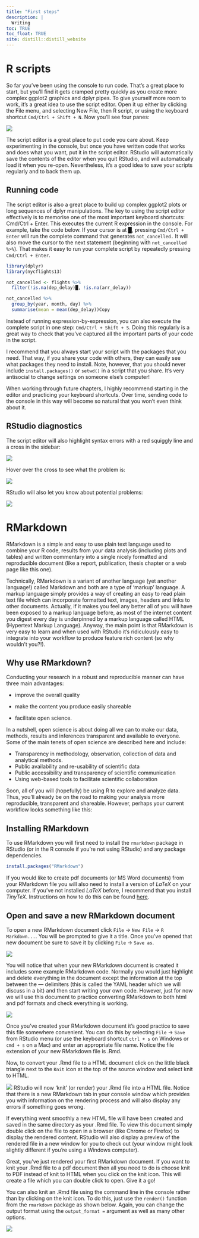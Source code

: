 ```yaml
---
title: "First steps"
description: |
  Writing
toc: TRUE
toc_float: TRUE
site: distill::distill_website
---
```


# R scripts

So far you’ve been using the console to run code. That’s a great place to start, but you’ll find it gets cramped pretty quickly as you create more complex ggplot2 graphics and dplyr pipes. To give yourself more room to work, it’s a great idea to use the script editor. Open it up either by clicking the File menu, and selecting New File, then R script, or using the keyboard shortcut `Cmd/Ctrl + Shift + N`. Now you’ll see four panes:

![](media/writing_scripts1.png)

The script editor is a great place to put code you care about. Keep experimenting in the console, but once you have written code that works and does what you want, put it in the script editor. RStudio will automatically save the contents of the editor when you quit RStudio, and will automatically load it when you re-open. Nevertheless, it’s a good idea to save your scripts regularly and to back them up.

## Running code

The script editor is also a great place to build up complex ggplot2 plots or long sequences of dplyr manipulations. The key to using the script editor effectively is to memorise one of the most important keyboard shortcuts: Cmd/Ctrl + Enter. This executes the current R expression in the console. For example, take the code below. If your cursor is at █, pressing `Cmd/Ctrl + Enter` will run the complete command that generates `not_cancelled.` It will also move the cursor to the next statement (beginning with `not_cancelled %>%`). That makes it easy to run your complete script by repeatedly pressing `Cmd/Ctrl + Enter`.

```r
library(dplyr)
library(nycflights13)

not_cancelled <- flights %>% 
  filter(!is.na(dep_delay)█, !is.na(arr_delay))

not_cancelled %>% 
  group_by(year, month, day) %>% 
  summarise(mean = mean(dep_delay))Copy
```

Instead of running expression-by-expression, you can also execute the complete script in one step: `Cmd/Ctrl + Shift + S`. Doing this regularly is a great way to check that you’ve captured all the important parts of your code in the script.

I recommend that you always start your script with the packages that you need. That way, if you share your code with others, they can easily see what packages they need to install. Note, however, that you should never include `install.packages()` or `setwd()` in a script that you share. It’s very antisocial to change settings on someone else’s computer!

When working through future chapters, I highly recommend starting in the editor and practicing your keyboard shortcuts. Over time, sending code to the console in this way will become so natural that you won’t even think about it.

## RStudio diagnostics

The script editor will also highlight syntax errors with a red squiggly line and a cross in the sidebar:

![](media/writing_scripts2.png)

Hover over the cross to see what the problem is:

![](media/writing_scripts3.png)

RStudio will also let you know about potential problems:

![](media/writing_scripts4.png)

# RMarkdown
RMarkdown is a simple and easy to use plain text language used to combine your R code, results from your data analysis (including plots and tables) and written commentary into a single nicely formatted and reproducible document (like a report, publication, thesis chapter or a web page like this one).

Technically, RMarkdown is a variant of another language (yet another language!) called Markdown and both are a type of ‘markup’ language. A markup language simply provides a way of creating an easy to read plain text file which can incorporate formatted text, images, headers and links to other documents. Actually, if it makes you feel any better all of you will have been exposed to a markup language before, as most of the internet content you digest every day is underpinned by a markup language called HTML (Hypertext Markup Language). 
Anyway, the main point is that RMarkdown is very easy to learn and when used with RStudio it’s ridiculously easy to integrate into your workflow to produce feature rich content (so why wouldn’t you?!).

## Why use RMarkdown?
Conducting your research in a robust and reproducible manner can have three main advantages:

* improve the overall quality

* make the content you produce easily shareable

* facilitate open science. 

In a nutshell, open science is about doing all we can to make our data, methods, results and inferences transparent and available to everyone. Some of the main tenets of open science are described here and include:

* Transparency in methodology, observation, collection of data and analytical methods.
* Public availability and re-usability of scientific data
* Public accessibility and transparency of scientific communication
* Using web-based tools to facilitate scientific collaboration

Soon, all of you will (hopefully) be using R to explore and analyze  data. Thus, you’ll already be on the road to making your analysis more reproducible, transparent and shareable. However, perhaps your current workflow looks something like this:

## Installing RMarkdown
To use RMarkdown you will first need to install the `rmarkdown` package in RStudio (or in the R console if you’re not using RStudio) and any package dependencies.

```r
install.packages("RMarkdown")
```

If you would like to create pdf documents (or MS Word documents) from your RMarkdown file you will also need to install a version of *LaTeX* on your computer. If you’ve not installed *LaTeX* before, I recommend that you install *TinyTeX*. Instructions on how to do this can be found [here](https://intro2r.com/install-rm.html#install-rm).

## Open and save a new RMarkdown document

To open a new RMarkdown document click `File` -> `New File` -> `R Markdown...`. You will be prompted to give it a title. Once you've opened that new document be sure to save it by clicking `File` -> `Save as`.

![](media/writing_markdown1.png)

You will notice that when your new RMarkdown document is created it includes some example RMarkdown code. Normally you would just highlight and delete everything in the document except the information at the top between the --- delimiters (this is called the YAML header which we will discuss in a bit) and then start writing your own code. However, just for now we will use this document to practice converting RMarkdown to both html and pdf formats and check everything is working.

![](media/writing_markdown2.png)

Once you’ve created your RMarkdown document it’s good practice to save this file somewhere convenient. You can do this by selecting `File` -> `Save` from RStudio menu (or use the keyboard shortcut `ctrl + s` on Windows or `cmd + s` on a Mac) and enter an appropriate file name. Notice the file extension of your new RMarkdown file is .Rmd.

Now, to convert your .Rmd file to a HTML document click on the little black triangle next to the `Knit` icon at the top of the source window and select knit to HTML.

![](media/writing_markdown3.png)
RStudio will now ‘knit’ (or render) your .Rmd file into a HTML file. Notice that there is a new RMarkdown tab in your console window which provides you with information on the rendering process and will also display any errors if something goes wrong.

If everything went smoothly a new HTML file will have been created and saved in the same directory as your .Rmd file. To view this document simply double click on the file to open in a browser (like Chrome or Firefox) to display the rendered content. RStudio will also display a preview of the rendered file in a new window for you to check out (your window might look slightly different if you’re using a Windows computer).

Great, you’ve just rendered your first RMarkdown document. If you want to knit your .Rmd file to a pdf document then all you need to do is choose knit to PDF instead of knit to HTML when you click on the knit icon. This will create a file which you can double click to open. Give it a go!

You can also knit an .Rmd file using the command line in the console rather than by clicking on the knit icon. To do this, just use the `render()` function from the `rmarkdown` package as shown below. Again, you can change the output format using the `output_format =` argument as well as many other options.

![](media/writing_markdown4.png)
